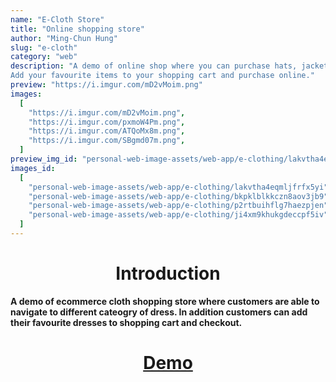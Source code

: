 ```yaml
---
name: "E-Cloth Store"
title: "Online shopping store"
author: "Ming-Chun Hung"
slug: "e-cloth"
category: "web"
description: "A demo of online shop where you can purchase hats, jackets, sneakers and clothes.
Add your favourite items to your shopping cart and purchase online."
preview: "https://i.imgur.com/mD2vMoim.png"
images:
  [
    "https://i.imgur.com/mD2vMoim.png",
    "https://i.imgur.com/pxmoW4Pm.png",
    "https://i.imgur.com/ATQoMx8m.png",
    "https://i.imgur.com/SBgmd07m.png",
  ]
preview_img_id: "personal-web-image-assets/web-app/e-clothing/lakvtha4eqmljfrfx5yi"
images_id:
  [
    "personal-web-image-assets/web-app/e-clothing/lakvtha4eqmljfrfx5yi",
    "personal-web-image-assets/web-app/e-clothing/bkpklblkkczn8aov3jb9",
    "personal-web-image-assets/web-app/e-clothing/p2rtbuihflg7haezpjen",
    "personal-web-image-assets/web-app/e-clothing/ji4xm9khukgdeccpf5iv",
  ]
---
```


<h1 align="center">Introduction</h1>

**A demo of ecommerce cloth shopping store where
customers are able to navigate to different cateogry of dress. In addition customers
can add their favourite dresses to shopping cart and checkout.**

<h1 align="center">
  <a href="https://tomneo2004.github.io/E-Clothing/" target="_blank">
    Demo
  </a>
</h1>
